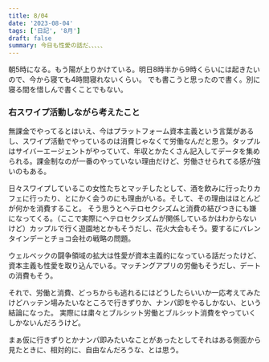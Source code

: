 ```yaml
---
title: 8/04
date: '2023-08-04'
tags: ['日記', '8月']
draft: false
summary: 今日も性愛の話だ、、、、、
---
```


朝5時になる。もう陽が上りかけている。明日8時半から9時くらいには起きたいので、今から寝ても4時間寝れないくらい。
でも書こうと思ったので書く。別に寝る間を惜しんで書くことでもない。

### 右スワイプ活動しながら考えたこと
無課金でやってるとはいえ、今はプラットフォーム資本主義という言葉があるし、スワイプ活動でやっているのは消費じゃなくて労働なんだと思う。タップルはサイバーエージェントがやっていて、年収とかたくさん記入してデータを集められる。課金制なのが一番のやっていない理由だけど、労働させられてる感が強いのもある。

日々スワイプしているこの女性たちとマッチしたとして、酒を飲みに行ったりカフェに行ったり、とにかく会うのにも理由がいる。そして、その理由はほとんどが何かを消費すること。
そう思うとヘテロセクシズムと消費の結びつきにも嫌になってくる。（ここで実際にヘテロセクシズムが関係しているかはわからないけど）カップルで行く遊園地とかもそうだし、花火大会もそう。要するにバレンタインデーとチョコ会社の戦略の問題。


ウェルベックの闘争領域の拡大は性愛が資本主義的になっている話だったけど、資本主義も性愛を取り込んでいる。マッチングアプリの労働もそうだし、デートの消費もそう。

それで、労働と消費、どっちからも逃れるにはどうしたらいいか一応考えてみたけどハッテン場みたいなところで行きずりか、ナンパ即をやるしかない、という結論になった。
実際には粛々とブルシット労働とブルシット消費をやっていくしかないんだろうけど。

まぁ仮に行きずりとかナンパ即みたいなことがあったとしてそれはある側面から見たときに、相対的に、自由なんだろうな、とは思う。